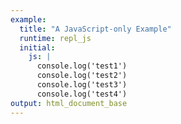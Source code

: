 ```yaml
---
example:
  title: "A JavaScript-only Example"
  runtime: repl_js
  initial:
    js: |
      console.log('test1')
      console.log('test2')
      console.log('test3')
      console.log('test4')
output: html_document_base
---
```

